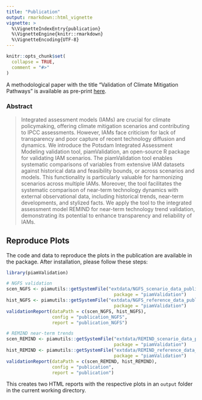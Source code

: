 ```yaml
---
title: "Publication"
output: rmarkdown::html_vignette
vignette: >
  %\VignetteIndexEntry{publication}
  %\VignetteEngine{knitr::rmarkdown}
  %\VignetteEncoding{UTF-8}
---
```


```r
knitr::opts_chunk$set(
  collapse = TRUE,
  comment = "#>"
)
```

A methodological paper with the title "Validation of Climate Mitigation 
Pathways" is available as pre-print [here](https://egusphere.copernicus.org/preprints/2025/egusphere-2025-2284/).

### Abstract

> Integrated assessment models (IAMs) are crucial for climate policymaking, offering climate mitigation scenarios and contributing to IPCC assessments. However, IAMs face criticism for lack of transparency and poor capture of recent technology diffusion and dynamics. We introduce the Potsdam Integrated Assessment Modeling validation tool, piamValidation, an open-source R package for validating IAM scenarios. The piamValidation tool enables systematic comparisons of variables from extensive IAM datasets against historical data and feasibility bounds, or across scenarios and models. This functionality is particularly valuable for harmonizing scenarios across multiple IAMs. Moreover, the tool facilitates the systematic comparison of near-term technology dynamics with external observational data, including historical trends, near-term developments, and stylized facts. We apply the tool to the integrated assessment model REMIND for near-term technology trend validation, demonstrating its potential to enhance transparency and reliability of IAMs.

## Reproduce Plots

The code and data to reproduce the plots in the publication are available in the
package. After installation, please follow these steps:

```r
library(piamValidation)

# NGFS validation
scen_NGFS <- piamutils::getSystemFile("extdata/NGFS_scenario_data_publication.rds", 
                                        package = "piamValidation")
hist_NGFS <- piamutils::getSystemFile("extdata/NGFS_reference_data_publication.rds", 
                                        package = "piamValidation")
validationReport(dataPath = c(scen_NGFS, hist_NGFS), 
                 config = "publication_NGFS",
                 report = "publication_NGFS")

# REMIND near-term trends
scen_REMIND <- piamutils::getSystemFile("extdata/REMIND_scenario_data_publication.rds", 
                                        package = "piamValidation")
hist_REMIND <- piamutils::getSystemFile("extdata/REMIND_reference_data_publication.rds", 
                                        package = "piamValidation")
validationReport(dataPath = c(scen_REMIND, hist_REMIND), 
                 config = "publication",
                 report = "publication")
```

This creates two HTML reports with the respective plots in an ``output`` folder 
in the current working directory.
